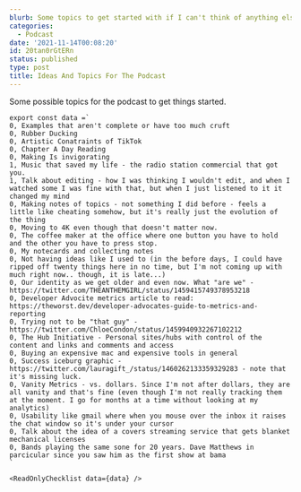 ```yaml
---
blurb: Some topics to get started with if I can't think of anything else
categories:
  - Podcast
date: '2021-11-14T00:08:20'
id: 20tan0rGtERn
status: published
type: post
title: Ideas And Topics For The Podcast
---
```


Some possible topics for the podcast to get things started.

```
export const data =`
0, Examples that aren't complete or have too much cruft
0, Rubber Ducking
0, Artistic Conatraints of TikTok
0, Chapter A Day Reading
0, Making Is invigorating
1, Music that saved my life - the radio station commercial that got you.
1, Talk about editing - how I was thinking I wouldn't edit, and when I watched some I was fine with that, but when I just listened to it it changed my mind
0, Making notes of topics - not something I did before - feels a little like cheating somehow, but it's really just the evolution of the thing
0, Moving to 4K even though that doesn't matter now. 
0, The coffee maker at the office where one button you have to hold and the other you have to press stop. 
0, My notecards and collecting notes
0, Not having ideas like I used to (in the before days, I could have ripped off twenty things here in no time, but I'm not coming up with much right now.. though, it is late...)
0, Our identity as we get older and even now. What "are we" - https://twitter.com/THEANTHEMGIRL/status/1459415749378953218
0, Developer Advocite metrics article to read: https://theworst.dev/developer-advocates-guide-to-metrics-and-reporting
0, Trying not to be "that guy" - https://twitter.com/ChloeCondon/status/1459940932267102212
0, The Hub Initiative - Personal sites/hubs with control of the content and links and comments and access
0, Buying an expensive mac and expensive tools in general
0, Success iceburg graphic - https://twitter.com/lauragift_/status/1460262133359329283 - note that it's missing luck.
0, Vanity Metrics - vs. dollars. Since I'm not after dollars, they are all vanity and that's fine (even though I'm not really tracking them at the moment. I go for months at a time without looking at my analytics)
0, Usability like gmail where when you mouse over the inbox it raises the chat window so it's under your cursor
0, Talk about the idea of a covers streaming service that gets blanket mechanical licenses
0, Bands playing the same sone for 20 years. Dave Matthews in parcicular since you saw him as the first show at bama
`

<ReadOnlyChecklist data={data} />
```



